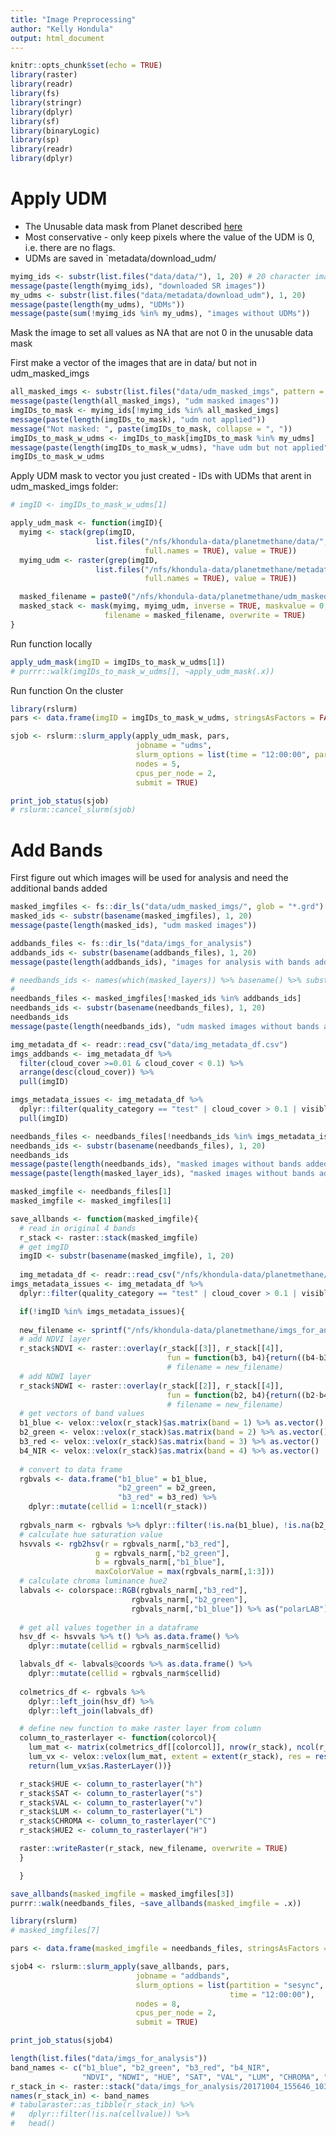 ```yaml
---
title: "Image Preprocessing"
author: "Kelly Hondula"
output: html_document
---
```


```r
knitr::opts_chunk$set(echo = TRUE)
library(raster)
library(readr)
library(fs)
library(stringr)
library(dplyr)
library(sf)
library(binaryLogic)
library(sp)
library(readr)
library(dplyr)
```

# Apply UDM

* The Unusable data mask from Planet described [here](https://github.com/planetlabs/notebooks/blob/master/jupyter-notebooks/udm/udm.ipynb)
* Most conservative - only keep pixels where the value of the UDM is 0, i.e. there are no flags. 
* UDMs are saved in `metadata/download_udm/

```r
myimg_ids <- substr(list.files("data/data/"), 1, 20) # 20 character image IDs
message(paste(length(myimg_ids), "downloaded SR images"))
my_udms <- substr(list.files("data/metadata/download_udm"), 1, 20)
message(paste(length(my_udms), "UDMs"))
message(paste(sum(!myimg_ids %in% my_udms), "images without UDMs"))
```

Mask the image to set all values as NA that are not 0 in the unusable data mask

First make a vector of the images that are in data/ but not in udm_masked_imgs

```r
all_masked_imgs <- substr(list.files("data/udm_masked_imgs", pattern = ".grd"), 1, 20)
message(paste(length(all_masked_imgs), "udm masked images"))
imgIDs_to_mask <- myimg_ids[!myimg_ids %in% all_masked_imgs]
message(paste(length(imgIDs_to_mask), "udm not applied"))
message("Not masked: ", paste(imgIDs_to_mask, collapse = ", "))
imgIDs_to_mask_w_udms <- imgIDs_to_mask[imgIDs_to_mask %in% my_udms]
message(paste(length(imgIDs_to_mask_w_udms), "have udm but not applied"))
imgIDs_to_mask_w_udms
```

Apply UDM mask to vector you just created - IDs with UDMs that arent in udm_masked_imgs folder:

```r
# imgID <- imgIDs_to_mask_w_udms[1]

apply_udm_mask <- function(imgID){
  myimg <- stack(grep(imgID, 
                   list.files("/nfs/khondula-data/planetmethane/data/", 
                              full.names = TRUE), value = TRUE))
  myimg_udm <- raster(grep(imgID, 
                   list.files("/nfs/khondula-data/planetmethane/metadata/download_udm", 
                              full.names = TRUE), value = TRUE))

  masked_filename = paste0("/nfs/khondula-data/planetmethane/udm_masked_imgs/", imgID, ".grd")
  masked_stack <- mask(myimg, myimg_udm, inverse = TRUE, maskvalue = 0, updatevalue = NA,
                     filename = masked_filename, overwrite = TRUE)  
}

```

Run function locally 

```r
apply_udm_mask(imgID = imgIDs_to_mask_w_udms[1])
# purrr::walk(imgIDs_to_mask_w_udms[], ~apply_udm_mask(.x))
```

Run function On the cluster

```r
library(rslurm)
pars <- data.frame(imgID = imgIDs_to_mask_w_udms, stringsAsFactors = FALSE)

sjob <- rslurm::slurm_apply(apply_udm_mask, pars, 
                            jobname = "udms",
                            slurm_options = list(time = "12:00:00", partition = "sesync"),
                            nodes = 5, 
                            cpus_per_node = 2, 
                            submit = TRUE)

print_job_status(sjob)
# rslurm::cancel_slurm(sjob)
```

# Add Bands

First figure out which images will be used for analysis and need the additional bands added

```r
masked_imgfiles <- fs::dir_ls("data/udm_masked_imgs/", glob = "*.grd")
masked_ids <- substr(basename(masked_imgfiles), 1, 20)
message(paste(length(masked_ids), "udm masked images"))

addbands_files <- fs::dir_ls("data/imgs_for_analysis")
addbands_ids <- substr(basename(addbands_files), 1, 20)
message(paste(length(addbands_ids), "images for analysis with bands added"))

# needbands_ids <- names(which(masked_layers)) %>% basename() %>% substr(1,20)
# 
needbands_files <- masked_imgfiles[!masked_ids %in% addbands_ids]
needbands_ids <- substr(basename(needbands_files), 1, 20)
needbands_ids
message(paste(length(needbands_ids), "udm masked images without bands added"))

```

```r
img_metadata_df <- readr::read_csv("data/img_metadata_df.csv")
imgs_addbands <- img_metadata_df %>% 
  filter(cloud_cover >=0.01 & cloud_cover < 0.1) %>% 
  arrange(desc(cloud_cover)) %>% 
  pull(imgID)

imgs_metadata_issues <- img_metadata_df %>%
  dplyr::filter(quality_category == "test" | cloud_cover > 0.1 | visible_clouds) %>% 
  pull(imgID)

needbands_files <- needbands_files[!needbands_ids %in% imgs_metadata_issues]
needbands_ids <- substr(basename(needbands_files), 1, 20)
needbands_ids
message(paste(length(needbands_ids), "masked images without bands added and without metadata issues"))
message(paste(length(masked_layer_ids), "masked images without bands added and without metadata issues"))

```


```r
masked_imgfile <- needbands_files[1]
masked_imgfile <- masked_imgfiles[1]

save_allbands <- function(masked_imgfile){
  # read in original 4 bands
  r_stack <- raster::stack(masked_imgfile)
  # get imgID
  imgID <- substr(basename(masked_imgfile), 1, 20)
  
  img_metadata_df <- readr::read_csv("/nfs/khondula-data/planetmethane/img_metadata_df.csv")
imgs_metadata_issues <- img_metadata_df %>% 
  dplyr::filter(quality_category == "test" | cloud_cover > 0.1 | visible_clouds) %>% pull(imgID)

  if(!imgID %in% imgs_metadata_issues){
    
  new_filename <- sprintf("/nfs/khondula-data/planetmethane/imgs_for_analysis/%s.tiff", imgID)
  # add NDVI layer
  r_stack$NDVI <- raster::overlay(r_stack[[3]], r_stack[[4]],
                                   fun = function(b3, b4){return((b4-b3)/(b4+b3))})
                                   # filename = new_filename)
  # add NDWI layer
  r_stack$NDWI <- raster::overlay(r_stack[[2]], r_stack[[4]],
                                   fun = function(b2, b4){return((b2-b4)/(b2+b4))})
                                   # filename = new_filename)
  # get vectors of band values
  b1_blue <- velox::velox(r_stack)$as.matrix(band = 1) %>% as.vector()
  b2_green <- velox::velox(r_stack)$as.matrix(band = 2) %>% as.vector()
  b3_red <- velox::velox(r_stack)$as.matrix(band = 3) %>% as.vector()
  b4_NIR <- velox::velox(r_stack)$as.matrix(band = 4) %>% as.vector()
  
  # convert to data frame
  rgbvals <- data.frame("b1_blue" = b1_blue, 
                        "b2_green" = b2_green, 
                        "b3_red" = b3_red) %>%
    dplyr::mutate(cellid = 1:ncell(r_stack)) 
  
  rgbvals_narm <- rgbvals %>% dplyr::filter(!is.na(b1_blue), !is.na(b2_green), !is.na(b3_red))
  # calculate hue saturation value
  hsvvals <- rgb2hsv(r = rgbvals_narm[,"b3_red"],
                   g = rgbvals_narm[,"b2_green"], 
                   b = rgbvals_narm[,"b1_blue"], 
                   maxColorValue = max(rgbvals_narm[,1:3]))
  # calculate chroma luminance hue2
  labvals <- colorspace::RGB(rgbvals_narm[,"b3_red"], 
                           rgbvals_narm[,"b2_green"],
                           rgbvals_narm[,"b1_blue"]) %>% as("polarLAB")
  
  # get all values together in a dataframe
  hsv_df <- hsvvals %>% t() %>% as.data.frame() %>% 
    dplyr::mutate(cellid = rgbvals_narm$cellid)

  labvals_df <- labvals@coords %>% as.data.frame() %>% 
    dplyr::mutate(cellid = rgbvals_narm$cellid)
  
  colmetrics_df <- rgbvals %>% 
    dplyr::left_join(hsv_df) %>% 
    dplyr::left_join(labvals_df)

  # define new function to make raster layer from column
  column_to_rasterlayer <- function(colorcol){
    lum_mat <- matrix(colmetrics_df[[colorcol]], nrow(r_stack), ncol(r_stack))
    lum_vx <- velox::velox(lum_mat, extent = extent(r_stack), res = res(r_stack))
    return(lum_vx$as.RasterLayer())}

  r_stack$HUE <- column_to_rasterlayer("h")
  r_stack$SAT <- column_to_rasterlayer("s")
  r_stack$VAL <- column_to_rasterlayer("v")
  r_stack$LUM <- column_to_rasterlayer("L")
  r_stack$CHROMA <- column_to_rasterlayer("C")
  r_stack$HUE2 <- column_to_rasterlayer("H")

  raster::writeRaster(r_stack, new_filename, overwrite = TRUE)    
  }

  }
```

```r
save_allbands(masked_imgfile = masked_imgfiles[3])
purrr::walk(needbands_files, ~save_allbands(masked_imgfile = .x))
```

```r
library(rslurm)
# masked_imgfiles[7]

pars <- data.frame(masked_imgfile = needbands_files, stringsAsFactors = FALSE)

sjob4 <- rslurm::slurm_apply(save_allbands, pars, 
                            jobname = "addbands",
                            slurm_options = list(partition = "sesync", 
                                                 time = "12:00:00"),
                            nodes = 8, 
                            cpus_per_node = 2, 
                            submit = TRUE)

print_job_status(sjob4)

```


```r
length(list.files("data/imgs_for_analysis"))
band_names <- c("b1_blue", "b2_green", "b3_red", "b4_NIR",
                "NDVI", "NDWI", "HUE", "SAT", "VAL", "LUM", "CHROMA", "HUE2")
r_stack_in <- raster::stack("data/imgs_for_analysis/20171004_155646_103f.tif")
names(r_stack_in) <- band_names
# tabularaster::as_tibble(r_stack_in) %>%
#   dplyr::filter(!is.na(cellvalue)) %>%
#   head()
```

